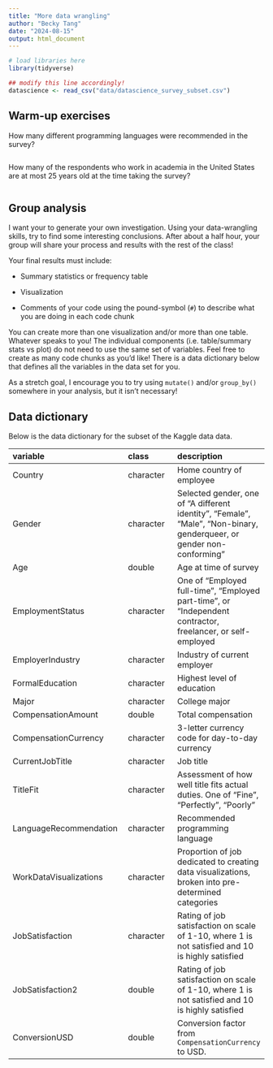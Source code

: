 ```yaml
---
title: "More data wrangling"
author: "Becky Tang"
date: "2024-08-15"
output: html_document
---
```


```r
# load libraries here
library(tidyverse)

## modify this line accordingly!
datascience <- read_csv("data/datascience_survey_subset.csv")
```

## Warm-up exercises

How many different programming languages were recommended in the survey?

```r

```

How many of the respondents who work in academia in the United States are at most 25 years old at the time taking the survey?

```r

```

## Group analysis

I want your to generate your own investigation. Using your data-wrangling skills, try to find some interesting conclusions. After about a half hour, your group will share your process and results with the rest of the class!

Your final results must include:

-   Summary statistics or frequency table

-   Visualization

-   Comments of your code using the pound-symbol (`#`) to describe what you are doing in each code chunk

You can create more than one visualization and/or more than one table. Whatever speaks to you! The individual components (i.e. table/summary stats vs plot) do not need to use the same set of variables. Feel free to create as many code chunks as you'd like! There is a data dictionary below that defines all the variables in the data set for you.

As a stretch goal, I encourage you to try using `mutate()` and/or `group_by()` somewhere in your analysis, but it isn't necessary!

## Data dictionary

Below is the data dictionary for the subset of the Kaggle data data.

| variable               | class     | description                                                                                                           |
|:----------------------------------|:-----------------|:------------------|
| Country                | character | Home country of employee                                                                                              |
| Gender                 | character | Selected gender, one of "A different identity", "Female", "Male", "Non-binary, genderqueer, or gender non-conforming" |
| Age                    | double    | Age at time of survey                                                                                                 |
| EmploymentStatus       | character | One of "Employed full-time", "Employed part-time", or "Independent contractor, freelancer, or self-employed           |
| EmployerIndustry       | character | Industry of current employer                                                                                          |
| FormalEducation        | character | Highest level of education                                                                                            |
| Major                  | character | College major                                                                                                         |
| CompensationAmount     | double    | Total compensation                                                                                                    |
| CompensationCurrency   | character | 3-letter currency code for day-to-day currency                                                                        |
| CurrentJobTitle        | character | Job title                                                                                                             |
| TitleFit               | character | Assessment of how well title fits actual duties. One of "Fine", "Perfectly", "Poorly"                                 |
| LanguageRecommendation | character | Recommended programming language                                                                                      |
| WorkDataVisualizations | character | Proportion of job dedicated to creating data visualizations, broken into pre-determined categories                    |
| JobSatisfaction        | character | Rating of job satisfaction on scale of 1-10, where 1 is not satisfied and 10 is highly satisfied                      |
| JobSatisfaction2       | double    | Rating of job satisfaction on scale of 1-10, where 1 is not satisfied and 10 is highly satisfied                      |
| ConversionUSD          | double    | Conversion factor from `CompensationCurrency` to USD.                                                                 |
